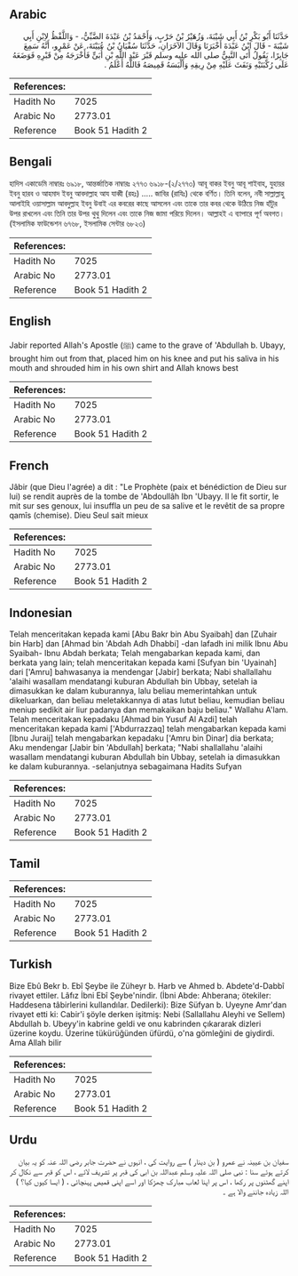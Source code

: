 ## Arabic


<div dir="rtl" lang="ar" style={{fontSize:'larger',backgroundColor:'#f8f9fa',padding:20}}>
حَدَّثَنَا أَبُو بَكْرِ بْنُ أَبِي شَيْبَةَ، وَزُهَيْرُ بْنُ حَرْبٍ، وَأَحْمَدُ بْنُ عَبْدَةَ الضَّبِّيُّ، - وَاللَّفْظُ لاِبْنِ أَبِي شَيْبَةَ - قَالَ ابْنُ عَبْدَةَ أَخْبَرَنَا وَقَالَ الآخَرَانِ، حَدَّثَنَا سُفْيَانُ بْنُ عُيَيْنَةَ، عَنْ عَمْرٍو، أَنَّهُ سَمِعَ جَابِرًا، يَقُولُ أَتَى النَّبِيُّ صلى الله عليه وسلم قَبْرَ عَبْدِ اللَّهِ بْنِ أُبَىٍّ فَأَخْرَجَهُ مِنْ قَبْرِهِ فَوَضَعَهُ عَلَى رُكْبَتَيْهِ وَنَفَثَ عَلَيْهِ مِنْ رِيقِهِ وَأَلْبَسَهُ قَمِيصَهُ فَاللَّهُ أَعْلَمُ ‏.‏
</div>
<div style={{backgroundColor:'#f8f9fa',padding:20, marginBottom: 10}}><table> <thead> <tr> <th>References:</th> <th></th> </tr> </thead> <tbody><tr><td>Hadith No</td><td>7025</td></tr><tr><td>Arabic No</td><td>2773.01</td></tr><tr><td>Reference</td><td>Book 51 Hadith 2</td></tr></tbody></table></div>

## Bengali


<div dir="ltr" lang="bn" style={{fontSize:'larger',backgroundColor:'#f8f9fa',padding:20}}>
হাদিস একাডেমি নাম্বারঃ ৬৯১৮, আন্তর্জাতিক নাম্বারঃ ২৭৭৩ ৬৯১৮-(২/২৭৭৩) আবূ বাকর ইবনু আবূ শাইবাহ, যুহায়র ইবনু হারব ও আহমাদ ইবনু আবদাল্লাহ আয যাব্বী (রহঃ) ..... জাবির (রাযিঃ) থেকে বর্ণিত। তিনি বলেন, নবী সাল্লাল্লাহু আলাইহি ওয়াসাল্লাম আবদুল্লাহ ইবনু উবাই এর কবরের কাছে আসলেন এবং তাকে তার কবর থেকে উঠিয়ে নিজ হাঁটুর উপর রাখলেন এবং তিনি তার উপর থুথু দিলেন এবং তাকে নিজ জামা পরিয়ে দিলেন। আল্লাহই এ ব্যাপারে পূর্ণ অবগত। (ইসলামিক ফাউন্ডেশন ৬৭৬৮, ইসলামিক সেন্টার ৬৮২৩)
</div>
<div style={{backgroundColor:'#f8f9fa',padding:20, marginBottom: 10}}><table> <thead> <tr> <th>References:</th> <th></th> </tr> </thead> <tbody><tr><td>Hadith No</td><td>7025</td></tr><tr><td>Arabic No</td><td>2773.01</td></tr><tr><td>Reference</td><td>Book 51 Hadith 2</td></tr></tbody></table></div>

## English


<div dir="ltr" lang="en" style={{fontSize:'larger',backgroundColor:'#f8f9fa',padding:20}}>
Jabir reported Allah's Apostle (ﷺ) came to the grave of 'Abdullah b. Ubayy, brought him out from that, placed him on his knee and put his saliva in his mouth and shrouded him in his own shirt and Allah knows best
</div>
<div style={{backgroundColor:'#f8f9fa',padding:20, marginBottom: 10}}><table> <thead> <tr> <th>References:</th> <th></th> </tr> </thead> <tbody><tr><td>Hadith No</td><td>7025</td></tr><tr><td>Arabic No</td><td>2773.01</td></tr><tr><td>Reference</td><td>Book 51 Hadith 2</td></tr></tbody></table></div>

## French


<div dir="ltr" lang="fr" style={{fontSize:'larger',backgroundColor:'#f8f9fa',padding:20}}>
Jâbir (que Dieu l'agrée) a dit : "Le Prophète (paix et bénédiction de Dieu sur lui) se rendit auprès de la tombe de 'Abdoullâh Ibn 'Ubayy. Il le fit sortir, le mit sur ses genoux, lui insuffla un peu de sa salive et le revêtit de sa propre qamîs (chemise). Dieu Seul sait mieux
</div>
<div style={{backgroundColor:'#f8f9fa',padding:20, marginBottom: 10}}><table> <thead> <tr> <th>References:</th> <th></th> </tr> </thead> <tbody><tr><td>Hadith No</td><td>7025</td></tr><tr><td>Arabic No</td><td>2773.01</td></tr><tr><td>Reference</td><td>Book 51 Hadith 2</td></tr></tbody></table></div>

## Indonesian


<div dir="ltr" lang="id" style={{fontSize:'larger',backgroundColor:'#f8f9fa',padding:20}}>
Telah menceritakan kepada kami [Abu Bakr bin Abu Syaibah] dan [Zuhair bin Harb] dan [Ahmad bin 'Abdah Adh Dhabbi] -dan lafadh ini milik Ibnu Abu Syaibah- Ibnu Abdah berkata; Telah mengabarkan kepada kami, dan berkata yang lain; telah menceritakan kepada kami [Sufyan bin 'Uyainah] dari ['Amru] bahwasanya ia mendengar [Jabir] berkata; Nabi shallallahu 'alaihi wasallam mendatangi kuburan Abdullah bin Ubbay, setelah ia dimasukkan ke dalam kuburannya, lalu beliau memerintahkan untuk dikeluarkan, dan beliau meletakkannya di atas lutut beliau, kemudian beliau meniup sedikit air liur padanya dan memakaikan baju beliau." Wallahu A'lam. Telah menceritakan kepadaku [Ahmad bin Yusuf Al Azdi] telah menceritakan kepada kami ['Abdurrazzaq] telah mengabarkan kepada kami [Ibnu Juraij] telah mengabarkan kepadaku ['Amru bin Dinar] dia berkata; Aku mendengar [Jabir bin 'Abdullah] berkata; "Nabi shallallahu 'alaihi wasallam mendatangi kuburan Abdullah bin Ubbay, setelah ia dimasukkan ke dalam kuburannya. -selanjutnya sebagaimana Hadits Sufyan
</div>
<div style={{backgroundColor:'#f8f9fa',padding:20, marginBottom: 10}}><table> <thead> <tr> <th>References:</th> <th></th> </tr> </thead> <tbody><tr><td>Hadith No</td><td>7025</td></tr><tr><td>Arabic No</td><td>2773.01</td></tr><tr><td>Reference</td><td>Book 51 Hadith 2</td></tr></tbody></table></div>

## Tamil


<div dir="ltr" lang="ta" style={{fontSize:'larger',backgroundColor:'#f8f9fa',padding:20}}>

</div>
<div style={{backgroundColor:'#f8f9fa',padding:20, marginBottom: 10}}><table> <thead> <tr> <th>References:</th> <th></th> </tr> </thead> <tbody><tr><td>Hadith No</td><td>7025</td></tr><tr><td>Arabic No</td><td>2773.01</td></tr><tr><td>Reference</td><td>Book 51 Hadith 2</td></tr></tbody></table></div>

## Turkish


<div dir="ltr" lang="tr" style={{fontSize:'larger',backgroundColor:'#f8f9fa',padding:20}}>
Bize Ebû Bekr b. Ebî Şeybe ile Züheyr b. Harb ve Ahmed b. Abdete'd-Dabbî rivayet ettiler. Lâfız İbni Ebî Şeybe'nindir. (İbni Abde: Ahberana; ötekiler: Haddesena tâbirlerini kullandılar. Dedilerki): Bize Süfyan b. Uyeyne Amr'dan rivayet etti ki: Cabir'i şöyle derken işitmiş: Nebi (Sallallahu Aleyhi ve Sellem) Abdullah b. Ubeyy'in kabrine geldi ve onu kabrinden çıkararak dizleri üzerine koydu. Üzerine tükürüğünden üfürdü, o'na gömleğini de giydirdi. Ama Allah bilir
</div>
<div style={{backgroundColor:'#f8f9fa',padding:20, marginBottom: 10}}><table> <thead> <tr> <th>References:</th> <th></th> </tr> </thead> <tbody><tr><td>Hadith No</td><td>7025</td></tr><tr><td>Arabic No</td><td>2773.01</td></tr><tr><td>Reference</td><td>Book 51 Hadith 2</td></tr></tbody></table></div>

## Urdu


<div dir="rtl" lang="ur" style={{fontSize:'larger',backgroundColor:'#f8f9fa',padding:20}}>
سفیان بن عیینہ نے عمرو ( بن دینار ) سے روایت کی ، انہوں نے حضرت جابر رضی اللہ عنہ کو یہ بیان کرتے ہوئے سنا : نبی صلی اللہ علیہ وسلم عبداللہ بن ابی کی قبر پر تشریف لائے ، اس کو قبر سے نکال کر اپنے گھٹنوں پر رکھا ، اس پر اپنا لعاب مبارک چھڑکا اور اسے اپنی قمیص پہنچائی ، ( ایسا کیوں کیا؟ ) اللہ زیادہ جاننے والا ہے ۔
</div>
<div style={{backgroundColor:'#f8f9fa',padding:20, marginBottom: 10}}><table> <thead> <tr> <th>References:</th> <th></th> </tr> </thead> <tbody><tr><td>Hadith No</td><td>7025</td></tr><tr><td>Arabic No</td><td>2773.01</td></tr><tr><td>Reference</td><td>Book 51 Hadith 2</td></tr></tbody></table></div>